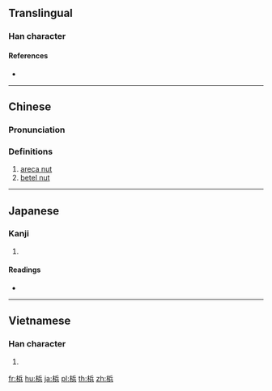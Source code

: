{{character info/new}}
{{also|檳}}
==Translingual==

===Han character===
{{Han char|rn=75|rad=木|as=07|sn=11|four=|canj=DOMC|ids=⿰木兵}}

====References====
* {{Han ref|kx=0531.131|dkj=14909|hdz=21216.020|uh=68B9|ud=26809}}

----

==Chinese==
{{zh-forms}}

===Pronunciation===
{{zh-pron
|m=bīn,bīng
|c=ban1
|mc=
|oc=
|ma=
|cat=n
}}

===Definitions===
{{zh-hanzi}}

# [[areca nut]]
# [[betel nut]]

----

==Japanese==

===Kanji===
{{ja-kanji|grade=|rs=木07}}

# {{defn|lang=ja|sort=木07}}

====Readings====
* {{ja-readings|on=[[びん]] (bin), [[ひん]] (hin)|kun=[[びんろうし]] (binroushi)}}

----

==Vietnamese==

===Han character===
{{vi-readings|rs=木07|hanviet=biêng}}

# {{defn|lang=vi|sort=木07}}

[[fr:梹]]
[[hu:梹]]
[[ja:梹]]
[[pl:梹]]
[[th:梹]]
[[zh:梹]]